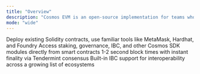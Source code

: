 ```yaml
---
title: "Overview"
description: "Cosmos EVM is an open-source implementation for teams who want to build their own chain, rollup, or EVM-compatible application using the best Layer 1 stack in blockchain, including full Ethereum composability. Build custom modules for your SDK and get fast finality, complete decentralization, and built-in interoperability between EVM and Cosmos."
mode: "wide"
---
```



<CardGroup cols={2}>
  <Card title="Full Ethereum Compatibility" icon="ethereum" href="/docs/next/documentation/evm-compatibility/overview">
    Deploy existing Solidity contracts, use familiar tools like MetaMask, Hardhat, and Foundry
  </Card>
  <Card title="Cosmos Native Features" icon="link" href="/docs/next/documentation/smart-contracts/precompiles/overview">
    Access staking, governance, IBC, and other Cosmos SDK modules directly from smart contracts
  </Card>
  <Card title="Instant Finality" icon="zap" href="/docs/next/documentation/concepts/transactions">
    1-2 second block times with instant finality via Tendermint consensus
  </Card>
  <Card title="Cross-Chain Ready" icon="globe" href="/docs/next/documentation/concepts/ibc">
    Built-in IBC support for interoperability across a growing list of ecosystems
  </Card>
</CardGroup>

